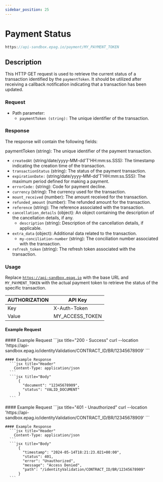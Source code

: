 ```yaml
---
sidebar_position: 25
---
```



# Payment Status

```jsx
https://api-sandbox.epag.io/payment/MY_PAYMENT_TOKEN
```

## Description

This HTTP GET request is used to retrieve the current status of a transaction identified by the <code>paymentToken</code>. It should be utilized after receiving a callback notification indicating that a transaction has been updated.

### Request

- Path parameter:
  - <code>paymentToken (string):</code> The unique identifier of the transaction.


### Response
The response will contain the following fields:

paymentToken (string): The unique identifier of the payment transaction.

- <code>createdAt</code> (string/date/yyyy-MM-dd'T'HH:mm:ss.SSS): The timestamp indicating the creation time of the transaction.
- <code>transactionStatus</code> (string): The status of the payment transaction.
- <code>expirationDate:</code> (string/date/yyyy-MM-dd'T'HH:mm:ss.SSS): The maximum period defined for making a payment.
- <code>errorCode:</code> (string): Code for payment decline.
- <code>currency</code> (string): The currency used for the transaction.
- <code>mount_received</code> (number): The amount received for the transaction.
- <code>refunded_amount</code> (number): The refunded amount for the transaction.
- <code>reference</code> (string): The reference associated with the transaction.
- <code>cancellation_details</code> (object): An object containing the description of the cancellation details, if any.
  - <code>description</code> (string): Description of the cancellation details, if applicable.
- <code>extra_data</code> (object): Additional data related to the transaction.
  - <code>my-conciliation-number</code> (string): The conciliation number associated with the transaction.
- <code>refresh_token</code> (string): The refresh token associated with the transaction.

### Usage

Replace <code>https://api-sandbox.epag.io</code> with the base URL and <code>MY_PAYMENT_TOKEN</code> with the actual payment token to retrieve the status of the specific transaction.

| AUTHORIZATION | API Key         | 
| ------------- | --------------- |
| Key           | X-Auth-Token    |
| Value         | MY_ACCESS_TOKEN |

#### Example Request

<Tabs>
  <TabItem value="success" label="200 - Success" default>
    #### Example Request
      ```jsx title="200 - Success"
          curl --location 'https://api-sandbox.epag.io/identityValidation/CONTRACT_ID/BR/12345678909'
      ```
    
    #### Example Response
      ```jsx title="Header"
        Content-Type: application/json
      ``` 
      ```jsx title="Body"
          {
            "document": "12345678909",
            "status": "VALID_DOCUMENT"
          }
      ```      
  </TabItem>
  <TabItem value="unauthorized" label="401 - Unauthorized">
    #### Example Request
      ```jsx title="401 - Unauthorized"
          curl --location 'https://api-sandbox.epag.io/identityValidation/CONTRACT_ID/BR/12345678909'
      ```

    #### Example Response
      ```jsx title="Header"
        Content-Type: application/json
      ```  
      ```jsx title="Body"
          {
            "timestamp": "2024-05-14T18:21:23.021+00:00",
            "status": 401,
            "error": "Unauthorized",
            "message": "Access Denied",
            "path": "/identityValidation/CONTRACT_ID/BR/12345678909"
          }
      ```
  </TabItem>
</Tabs>
